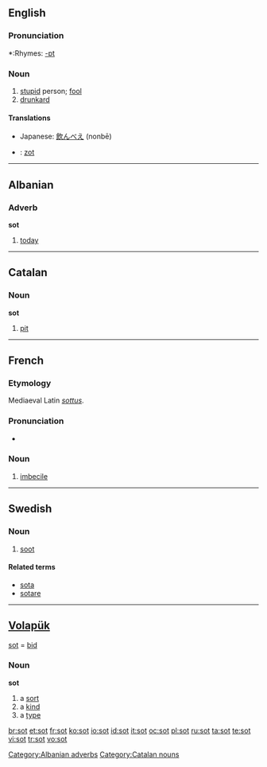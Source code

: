 {{see|söt}}
==English==

===Pronunciation===
*:Rhymes: [[Rhymes:English:-ɒt|-ɒt]]

===Noun===
{{en-noun}}

# [[stupid]] person; [[fool]]
# [[drunkard]]

====Translations====
{{trans-top|stupid person; fool}}
{{trans-mid}}
{{trans-bottom}}

{{trans-top|drunkard}}
{{trans-mid}}
*Japanese: [[飲んべえ]] (nonbē)
{{trans-bottom}}

{{checktrans-top}}
*{{ttbc|Dutch}}: [[zot]] {{m}}
{{trans-bottom}}

----

==Albanian==

===Adverb===
'''sot'''

# [[today]]

[[Category:Albanian adverbs]]

----

==Catalan==

===Noun===
'''sot'''

# [[pit]]

[[Category:Catalan nouns]]

----

==French==

===Etymology===
Mediaeval Latin ''[[sottus]]''.

===Pronunciation===
*{{IPA|/so/}}

===Noun===
{{fr-noun|m}}

# [[imbecile]]

----

==Swedish==

===Noun===
{{infl|sv|noun}}
{{sv-noun-unc-irreg-n|2=sotet}}

# [[soot]]

====Related terms====
* [[sota]]
* [[sotare]]

----

==[[Volapük]]==
[[sot]] = [[bid]]

===Noun===
'''sot'''

# a [[sort]]
# a [[kind]]
# a [[type]]

[[br:sot]]
[[et:sot]]
[[fr:sot]]
[[ko:sot]]
[[io:sot]]
[[id:sot]]
[[it:sot]]
[[oc:sot]]
[[pl:sot]]
[[ru:sot]]
[[ta:sot]]
[[te:sot]]
[[vi:sot]]
[[tr:sot]]
[[vo:sot]]